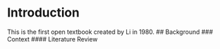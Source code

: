 # Introduction
This is the first open textbook created by Li in 1980. 
## Background
### Context
#### Literature Review

